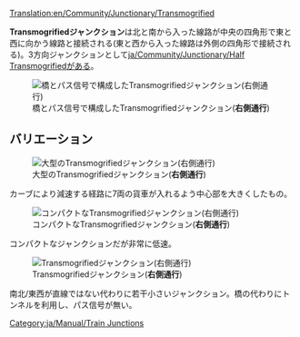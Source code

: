 [[Translation:en/Community/Junctionary/Transmogrified]]

{{ja/Community/Junctionary/Navigation}}

'''Transmogrifiedジャンクション'''は北と南から入った線路が中央の四角形で東と西に向かう線路と接続される(東と西から入った線路は外側の四角形で接続される)。3方向ジャンクションとして[[ja/Community/Junctionary/Half Transmogrified]]がある。

[[File:en/Community/Junctionary/Transmogrified.aligned.png|frame|none|橋とパス信号で構成したTransmogrifiedジャンクション('''右側通行''')]]

{{ja/Community/Junctionary/Junction Criteria|それなり|2|0|1|5|0|1|0|1|0|0|0||故障は1つの線路にのみ影響する|

* 最大信号間距離 : 6
* 2回曲がるカーブ間の最低タイル数 : 5 (斜め)
* 面積 : 12 x 12 (追加50タイル必要)

}}

==バリエーション==

[[File:en/Community/Junctionary/Ttd.transmogrified.large.png|frame|none|大型のTransmogrifiedジャンクション('''右側通行''')]]

カーブにより減速する経路に7両の貨車が入れるよう中心部を大きくしたもの。

[[File:en/Community/Junctionary/Ttd.transmogrified.compact.png|frame|none|コンパクトなTransmogrifiedジャンクション('''右側通行''')]]

コンパクトなジャンクションだが非常に低速。

[[File:en/Community/Junctionary/Ttd.transmogrified.deblock.png|frame|none|Transmogrifiedジャンクション('''右側通行''')]]

南北/東西が直線ではない代わりに若干小さいジャンクション。橋の代わりにトンネルを利用し、パス信号が無い。

[[Category:ja/Manual/Train Junctions]]